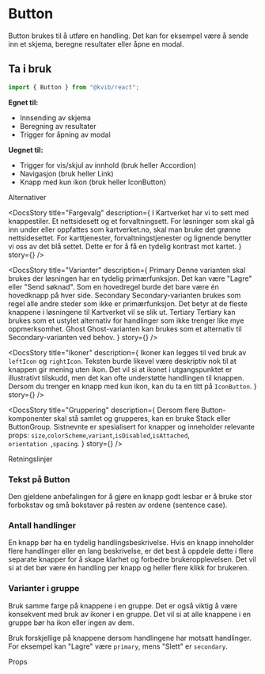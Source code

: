
<Meta of={ButtonStories} />

# Button

Button brukes til å utføre en handling. Det kan for eksempel være å sende inn et skjema, beregne resultater eller åpne en modal.

## Ta i bruk

```jsx
import { Button } from "@kvib/react";
```

<DocsContainer>

**Egnet til:**

- Innsending av skjema
- Beregning av resultater
- Trigger for åpning av modal

**Uegnet til:**

- Trigger for vis/skjul av innhold (bruk heller Accordion)
- Navigasjon (bruk heller Link)
- Knapp med kun ikon (bruk heller IconButton)

<Feedback component="Button" />

</DocsContainer>

<DocsHeading>Alternativer</DocsHeading>
<DocsContainer>

<DocsStory
  title="Fargevalg"
  description={
    <Text>
      I Kartverket har vi to sett med knappestiler. Et nettsidesett og et forvaltningsett. For løsninger som skal gå inn
      under eller oppfattes som kartverket.no, skal man bruke det grønne nettsidesettet. For karttjenester,
      forvaltningstjenester og lignende benytter vi oss av det blå settet. Dette er for å få en tydelig kontrast mot
      kartet.
    </Text>
  }
  story={<Canvas of={ButtonStories.ButtonColors} />}
/>

<DocsStory
  title="Varianter"
  description={
    <Box>
      <Text as="b">Primary</Text>
      <Text>
        Denne varianten skal brukes der løsningen har en tydelig primærfunksjon. Det kan være "Lagre" eller "Send
        søknad". Som en hovedregel burde det bare være én hovedknapp på hver side.
      </Text>
      <Text as="b">Secondary</Text>
      <Text>
        Secondary-varianten brukes som regel alle andre steder som ikke er primærfunksjon. Det betyr at de fleste
        knappene i løsningene til Kartverket vil se slik ut.
      </Text>
      <Text as="b">Tertiary</Text>
      <Text>Tertiary kan brukes som et ustylet alternativ for handlinger som ikke trenger like mye oppmerksomhet.</Text>
      <Text as="b">Ghost</Text>
      <Text>Ghost-varianten kan brukes som et alternativ til Secondary-varianten ved behov.</Text>
    </Box>
  }
  story={<Canvas of={ButtonStories.ButtonVariants} />}
/>

<DocsStory
  title="Ikoner"
  description={
    <Text>
      Ikoner kan legges til ved bruk av <Code>leftIcon</Code> og <Code>rightIcon</Code>. Teksten burde likevel være
      deskriptiv nok til at knappen gir mening uten ikon. Det vil si at ikonet i utgangspunktet er illustrativt
      tilskudd, men det kan ofte understøtte handlingen til knappen. Dersom du trenger en knapp med kun ikon, kan du ta
      en titt på <Code>IconButton</Code>.
    </Text>
  }
  story={<Canvas of={ButtonStories.ButtonIcons} />}
/>

<DocsStory
  title="Gruppering"
  description={
    <Text>
      Dersom flere Button-komponenter skal stå samlet og grupperes, kan en bruke Stack eller ButtonGroup. Sistnevnte er
      spesialisert for knapper og inneholder relevante props:
      <Code>size</Code>,<Code>colorScheme</Code>,<Code>variant</Code>,<Code>isDisabled</Code>,<Code>isAttached</Code>,<Code>
        orientation
      </Code>,<Code>spacing</Code>.
    </Text>
  }
  story={<Canvas of={ButtonStories.ButtonGroup} />}
/>

</DocsContainer>

<DocsHeading>Retningslinjer</DocsHeading>

<DocsContainer>

### Tekst på Button

Den gjeldene anbefalingen for å gjøre en knapp godt lesbar er å bruke stor forbokstav og små bokstaver på resten av ordene (sentence case).

### Antall handlinger

En knapp bør ha en tydelig handlingsbeskrivelse. Hvis en knapp inneholder flere handlinger eller en lang beskrivelse, er det best å oppdele dette i flere separate knapper for å skape klarhet og forbedre brukeropplevelsen.
Det vil si at det bør være én handling per knapp og heller flere klikk for brukeren.

### Varianter i gruppe

Bruk samme farge på knappene i en gruppe. Det er også viktig å være konsekvent med bruk av ikoner i en gruppe. Det vil si at alle knappene i en gruppe bør ha ikon eller ingen av dem.

Bruk forskjellige på knappene dersom handlingene har motsatt handlinger. For eksempel kan "Lagre" være <Code>primary</Code>, mens "Slett" er <Code>secondary</Code>.

</DocsContainer>

<DocsHeading>Props</DocsHeading>

<Canvas of={ButtonStories.Button} />
<Controls of={ButtonStories.Button} />
